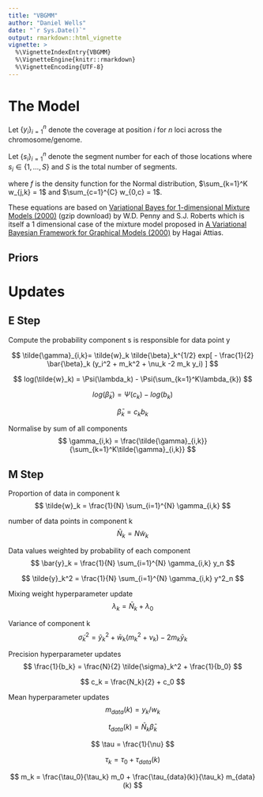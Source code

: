 ```yaml
---
title: "VBGMM"
author: "Daniel Wells"
date: "`r Sys.Date()`"
output: rmarkdown::html_vignette
vignette: >
  %\VignetteIndexEntry{VBGMM}
  %\VignetteEngine{knitr::rmarkdown}
  %\VignetteEncoding{UTF-8}
---
```


# The Model

Let $\{ y_i \}_{i=1}^n$ denote the coverage at position $i$ for $n$ loci across the chromosome/genome.

Let $\{ s_i \}_{i=1}^n$ denote the segment number for each of those locations where $s_i \in \{ 1, \dots, S \}$ and $S$ is the total number of segments.

\begin{align}
	p(y_i | s_i = j, w, \mu, \sigma^2 ) = 
    (1-\rho_{j}) \underbrace{\sum_{c=1}^{C} w_{0,c} f( y_i; \mu_{0,c}, \sigma_{0,c}^2 )}_{\text{Common}} + 
    \rho_{j} \underbrace{ \sum_{k=1}^{K} w_{j,k} f( y_i; \mu_{j,k}, \sigma_{j,k}^2 ) }_{\text{Segment-specific}}
\end{align}
where $f$ is the density function for the Normal distribution, $\sum_{k=1}^K w_{j,k} = 1$ and $\sum_{c=1}^{C} w_{0,c} = 1$.

These equations are based on [Variational Bayes for 1-dimensional Mixture Models (2000)](http://www.robots.ox.ac.uk/~sjrob/Pubs/vbmog.ps.gz) (gzip download) by W.D. Penny and S.J. Roberts which is itself a 1 dimensional case of the mixture model proposed in [A Variational Bayesian Framework for Graphical Models (2000)](http://www.gatsby.ucl.ac.uk/publications/papers/03-2000.ps) by Hagai Attias. 

## Priors
\begin{align}
P(w) = \mathcal{Dir}(w|\lambda) \\
P(\beta) = \Gamma(\beta|b_0,c_0) \\
P(\mu) = \mathcal{N}(\mu|m_0,\nu_0) \\
\end{align}

# Updates
## E Step
Compute the probability component s is responsible for data point y

$$
	\tilde{\gamma}_{i,k}= \tilde{w}_k \tilde{\beta}_k^{1/2} exp[ - \frac{1}{2} \bar{\beta}_k (y_i^2 + m_k^2 + \nu_k -2 m_k y_i) ]
$$


$$
  log(\tilde{w}_k) = \Psi(\lambda_k) - \Psi(\sum_{k=1}^K\lambda_{k})
$$

$$
  log(\tilde{\beta}_k) = \Psi(c_k) - log(b_k)
$$

$$
  \bar{\beta}_k = c_k b_k
$$

Normalise by sum of all components
$$
	\gamma_{i,k} = \frac{\tilde{\gamma}_{i,k}}{\sum_{k=1}^K\tilde{\gamma}_{i,k}}
$$

## M Step

Proportion of data in component k
$$
  \tilde{w}_k = \frac{1}{N} \sum_{i=1}^{N} \gamma_{i,k}
$$

number of data points in component k
$$
  \bar{N}_k = N \tilde{w}_k
$$

Data values weighted by probability of each component
$$
  \bar{y}_k = \frac{1}{N} \sum_{i=1}^{N} \gamma_{i,k} y_n
$$

$$
  \tilde{y}_k^2 = \frac{1}{N} \sum_{i=1}^{N} \gamma_{i,k} y^2_n
$$


Mixing weight hyperparameter update
$$
  \lambda_k = \bar{N}_k + \lambda_0
$$

Variance of component k
$$
  \tilde{\sigma}_k^2 = \tilde{y}_k^2 + \bar{w}_k ( m_k^2 + \nu_k ) - 2 m_k \bar{y}_k
$$

Precision hyperparameter updates
$$
  \frac{1}{b_k} = \frac{N}{2} \tilde{\sigma}_k^2 + \frac{1}{b_0}
$$

$$
  c_k = \frac{N_k}{2} + c_0
$$

Mean hyperparameter updates
$$
  m_{data}(k) = y_k/w_k
$$

$$
  t_{data}(k) = \bar{N}_k \bar{\beta}_k
$$

$$
  \tau = \frac{1}{\nu}
$$

$$
  \tau_k = \tau_0 + \tau_{data}(k)
$$

$$
  m_k = \frac{\tau_0}{\tau_k} m_0 + \frac{\tau_{data}(k)}{\tau_k} m_{data}(k)
$$








